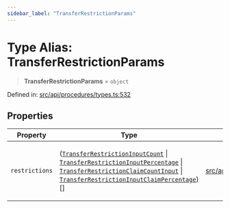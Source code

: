 ```yaml
---
sidebar_label: "TransferRestrictionParams"
---
```


# Type Alias: TransferRestrictionParams

> **TransferRestrictionParams** = `object`

Defined in: [src/api/procedures/types.ts:532](https://github.com/PolymeshAssociation/polymesh-sdk/blob/bee6a2fe7a8ce5db42a6982e793782182cde2153/src/api/procedures/types.ts#L532)

## Properties

<table>
<thead>
<tr>
<th>Property</th>
<th>Type</th>
<th>Defined in</th>
</tr>
</thead>
<tbody>
<tr>
<td>

<a id="restrictions"></a> `restrictions`

</td>
<td>

([`TransferRestrictionInputCount`](../interfaces/TransferRestrictionInputCount.mdx) \| [`TransferRestrictionInputPercentage`](../interfaces/TransferRestrictionInputPercentage.mdx) \| [`TransferRestrictionClaimCountInput`](../interfaces/TransferRestrictionClaimCountInput.mdx) \| [`TransferRestrictionInputClaimPercentage`](../interfaces/TransferRestrictionInputClaimPercentage.mdx))[]

</td>
<td>

[src/api/procedures/types.ts:533](https://github.com/PolymeshAssociation/polymesh-sdk/blob/bee6a2fe7a8ce5db42a6982e793782182cde2153/src/api/procedures/types.ts#L533)

</td>
</tr>
</tbody>
</table>
